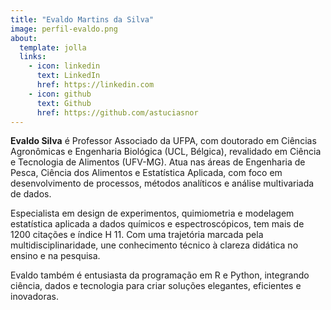 ```yaml
---
title: "Evaldo Martins da Silva"
image: perfil-evaldo.png
about:
  template: jolla
  links:
    - icon: linkedin
      text: LinkedIn
      href: https://linkedin.com
    - icon: github
      text: Github
      href: https://github.com/astuciasnor
---
```


**Evaldo Silva** é Professor Associado da UFPA, com doutorado em Ciências Agronômicas e Engenharia Biológica (UCL, Bélgica), revalidado em Ciência e Tecnologia de Alimentos (UFV-MG). Atua nas áreas de Engenharia de Pesca, Ciência dos Alimentos e Estatística Aplicada, com foco em desenvolvimento de processos, métodos analíticos e análise multivariada de dados.

Especialista em design de experimentos, quimiometria e modelagem estatística aplicada a dados químicos e espectroscópicos, tem mais de 1200 citações e índice H 11. Com uma trajetória marcada pela multidisciplinaridade, une conhecimento técnico à clareza didática no ensino e na pesquisa.

Evaldo também é entusiasta da programação em R e Python, integrando ciência, dados e tecnologia para criar soluções elegantes, eficientes e inovadoras.
